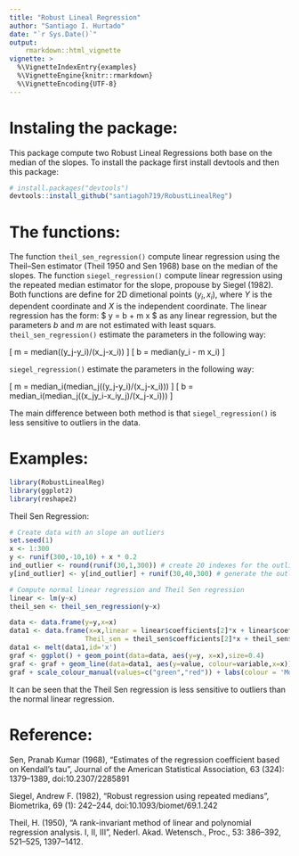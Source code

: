 ```yaml
---
title: "Robust Lineal Regression"
author: "Santiago I. Hurtado"
date: "`r Sys.Date()`"
output: 
    rmarkdown::html_vignette
vignette: >
  %\VignetteIndexEntry{examples}
  %\VignetteEngine{knitr::rmarkdown}
  %\VignetteEncoding{UTF-8}
---
```


# Instaling the package:
This package compute two Robust Lineal Regressions both base on the median of the slopes. To install the package first install devtools and then this package:

```r
# install.packages("devtools")
devtools::install_github("santiagoh719/RobustLinealReg")
```

# The functions:
The function `theil_sen_regression()` compute linear regression using the Theil–Sen estimator (Theil 1950 and Sen 1968) base on the median of the slopes.
The function `siegel_regression()` compute linear regression using the repeated median estimator for the slope, propouse by Siegel (1982).
Both functions are define for 2D dimetional points $(y_i,x_i)$, where $Y$ is the dependent coordinate and $X$ is the independent coordinate. The linear regression has the form: $ y = b + m \times x $ as any linear regression, but the parameters $b$ and $m$ are not estimated with least squars.
`theil_sen_regression()` estimate the parameters in the following way:

 \[ m = median((y_j-y_i)/(x_j-x_i)) \]
 \[ b = median(y_i - m \times x_i) \]

`siegel_regression()` estimate the parameters in the following way:

 \[ m = median_i(median_j((y_j-y_i)/(x_j-x_i))) \]
 \[  b = median_i(median_j((x_jy_i-x_iy_j)/(x_j-x_i)))  \]

The main difference between both method is that `siegel_regression()` is less sensitive to outliers in the data.

# Examples:
```r
library(RobustLinealReg)
library(ggplot2)
library(reshape2)

```

Theil Sen Regression:
```r
# Create data with an slope an outliers
set.seed(1)
x <- 1:300
y <- runif(300,-10,10) + x * 0.2
ind_outlier <- round(runif(30,1,300)) # create 20 indexes for the outliers
y[ind_outlier] <- y[ind_outlier] + runif(30,40,300) # generate the outlier

# Compute normal linear regression and Theil Sen regression
linear <- lm(y~x)
theil_sen <- theil_sen_regression(y~x)

data <- data.frame(y=y,x=x)
data1 <- data.frame(x=x,linear = linear$coefficients[2]*x + linear$coefficients[1],
                   Theil_sen = theil_sen$coefficients[2]*x + theil_sen$coefficients[1])
data1 <- melt(data1,id='x')
graf <- ggplot() + geom_point(data=data, aes(y=y, x=x),size=0.4)
graf <- graf + geom_line(data=data1, aes(y=value, colour=variable,x=x))
graf + scale_colour_manual(values=c("green","red")) + labs(colour = 'Model')

```

It can be seen that the Theil Sen regression is less sensitive to outliers than the normal linear regression.


# Reference:

Sen, Pranab Kumar (1968), "Estimates of the regression coefficient based on Kendall's tau", Journal of the American Statistical Association, 63 (324): 1379–1389, doi:10.2307/2285891


Siegel, Andrew F. (1982), "Robust regression using repeated medians", Biometrika, 69 (1): 242–244, doi:10.1093/biomet/69.1.242


Theil, H. (1950), "A rank-invariant method of linear and polynomial regression analysis. I, II, III", Nederl. Akad. Wetensch., Proc., 53: 386–392, 521–525, 1397–1412.
